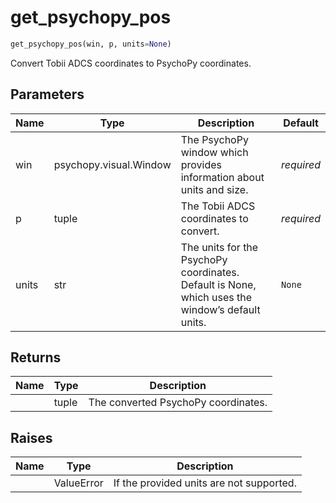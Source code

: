 # get_psychopy_pos { #DeToX.get_psychopy_pos }

```python
get_psychopy_pos(win, p, units=None)
```

Convert Tobii ADCS coordinates to PsychoPy coordinates.

## Parameters {.doc-section .doc-section-parameters}

| Name   | Type                   | Description                                                                                     | Default    |
|--------|------------------------|-------------------------------------------------------------------------------------------------|------------|
| win    | psychopy.visual.Window | The PsychoPy window which provides information about units and size.                            | _required_ |
| p      | tuple                  | The Tobii ADCS coordinates to convert.                                                          | _required_ |
| units  | str                    | The units for the PsychoPy coordinates. Default is None, which uses the window's default units. | `None`     |

## Returns {.doc-section .doc-section-returns}

| Name   | Type   | Description                         |
|--------|--------|-------------------------------------|
|        | tuple  | The converted PsychoPy coordinates. |

## Raises {.doc-section .doc-section-raises}

| Name   | Type       | Description                              |
|--------|------------|------------------------------------------|
|        | ValueError | If the provided units are not supported. |